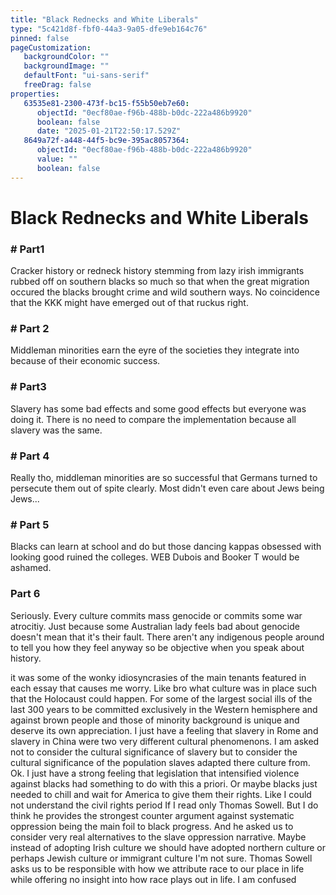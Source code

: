 ```yaml
---
title: "Black Rednecks and White Liberals"
type: "5c421d8f-fbf0-44a3-9a05-dfe9eb164c76"
pinned: false
pageCustomization: 
   backgroundColor: ""
   backgroundImage: ""
   defaultFont: "ui-sans-serif"
   freeDrag: false
properties: 
   63535e81-2300-473f-bc15-f55b50eb7e60: 
      objectId: "0ecf80ae-f96b-488b-b0dc-222a486b9920"
      boolean: false
      date: "2025-01-21T22:50:17.529Z"
   8649a72f-a448-44f5-bc9e-395ac8057364: 
      objectId: "0ecf80ae-f96b-488b-b0dc-222a486b9920"
      value: ""
      boolean: false
---
```


# Black Rednecks and White Liberals

### \# Part1

Cracker history or redneck history stemming from lazy irish immigrants rubbed off on southern blacks so much so that when the great migration occured the blacks brought crime and wild southern ways. No coincidence that the KKK might have emerged out of that ruckus right.

### \# Part 2

Middleman minorities earn the eyre of the societies they integrate into because of their economic success.

### \# Part3

Slavery has some bad effects and some good effects but everyone was doing it. There is no need to compare the implementation because all slavery was the same.

### \# Part 4

Really tho, middleman minorities are so successful that Germans turned to persecute them out of spite clearly. Most didn't even care about Jews being Jews...

### \# Part 5

Blacks can learn at school and do but those dancing kappas obsessed with looking good ruined the colleges. WEB Dubois and Booker T would be ashamed.

### Part 6

Seriously. Every culture commits mass genocide or commits some war atrocitiy. Just because some Australian lady feels bad about genocide doesn't mean that it's their fault. There aren't any indigenous people around to tell you how they feel anyway so be objective when you speak about history.

it was some of the wonky idiosyncrasies of the main tenants featured in each essay that causes me worry. Like bro what culture was in place such that the Holocaust could happen. For some of the largest social ills of the last 300 years to be committed exclusively in the Western hemisphere and against brown people and those of minority background is unique and deserve its own appreciation. I just have a feeling that slavery in Rome and slavery in China were two very different cultural phenomenons. I am asked not to consider the cultural significance of slavery but to consider the cultural significance of the population slaves adapted there culture from. Ok. I just have a strong feeling that legislation that intensified violence against blacks had something to do with this a priori. Or maybe blacks just needed to chill and wait for America to give them their rights. Like I could not understand the civil rights period If I read only Thomas Sowell. But I do think he provides the strongest counter argument against systematic oppression being the main foil to black progress. And he asked us to consider very real alternatives to the slave oppression narrative. Maybe instead of adopting Irish culture we should have adopted northern culture or perhaps Jewish culture or immigrant culture I'm not sure. Thomas Sowell asks us to be responsible with how we attribute race to our place in life while offering no insight into how race plays out in life. I am confused

